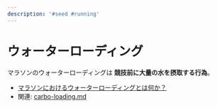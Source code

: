 ```yaml
---
description: '#seed #running'
---
```


# ウォーターローディング

マラソンのウォーターローディングは **競技前に大量の水を摂取する行為**。

* [マラソンにおけるウォーターローディングとは何か？](https://up-run.jp/columns/column116/)
* 関連: [carbo-loading.md](carbo-loading.md "mention")
